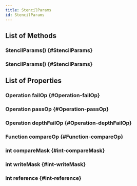 ```yaml
---
title: StencilParams
id: StencilParams
---
```


## List of Methods

### StencilParams() {#StencilParams}

### StencilParams() {#StencilParams}

## List of Properties

### Operation failOp {#Operation-failOp}

### Operation passOp {#Operation-passOp}

### Operation depthFailOp {#Operation-depthFailOp}

### Function compareOp {#Function-compareOp}

### int compareMask {#int-compareMask}

### int writeMask {#int-writeMask}

### int reference {#int-reference}

